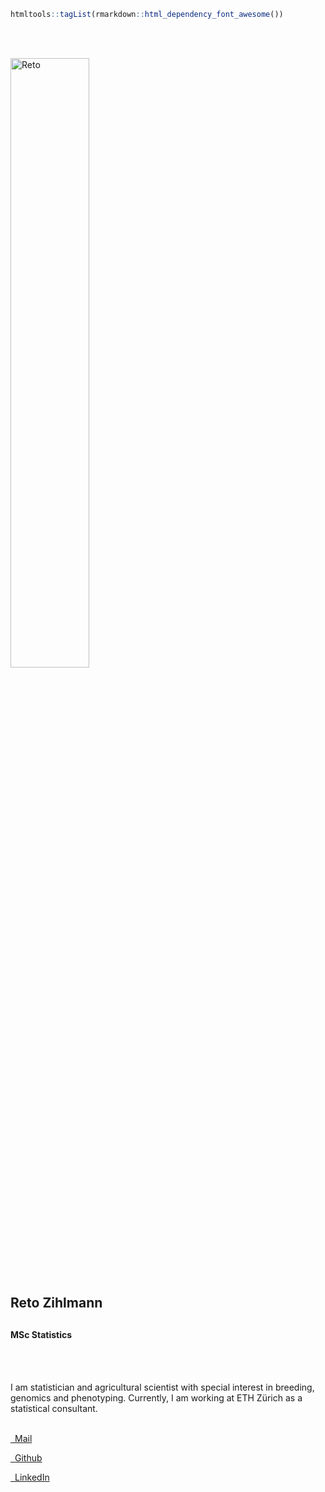 
```r
htmltools::tagList(rmarkdown::html_dependency_font_awesome())
```


<br>
<br>

<div class="column-left">
<img class="round" src = "img/newportrait.JPG" alt = "Reto" width = 50%>
<br>
<h2>Reto Zihlmann<h2>
<h4>MSc Statistics<h4>
</div>



<div class="column-right">

<br>
<br>

I am statistician and agricultural scientist with special interest in breeding, genomics and phenotyping. Currently, I am working at ETH Zürich as a statistical consultant.  
<br>

<a class="largelink" href="mailto:retozihlmann@outlook.com">
<p><i class="fa fa-envelope"></i>&ensp;Mail</p>
</a>

<a class="largelink" href="https://github.com/retodomax">
<p><i class="fa fa-github"></i>&ensp;Github</p>
</a>

<a class="largelink" href="https://www.linkedin.com/in/reto-zihlmann-271305160/">
<p><i class="fa fa-linkedin"></i>&ensp;LinkedIn</p>
</a>

</div>

